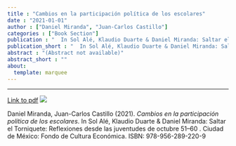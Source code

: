 ```yaml
---
title : "Cambios en la participación política de los escolares"
date : "2021-01-01"
author : ["Daniel Miranda", "Juan-Carlos Castillo"]
categories : ["Book Section"]
publication : "  In Sol Alé, Klaudio Duarte & Daniel Miranda: Saltar el Torniquete: Reflexiones desde las juventudes de octubre 51--60 . Ciudad de México: Fondo de Cultura Económica. ISBN: 978-956-289-220-9"
publication_short : "  In Sol Alé, Klaudio Duarte & Daniel Miranda: Saltar el Torniquete: Reflexiones desde las juventudes de octubre 51--60 . Ciudad de México: Fondo de Cultura Económica. ISBN: 978-956-289-220-9"
abstract : "(Abstract not available)"
abstract_short : ""
about:
  template: marquee
---
```

---
[Link to pdf](/docs/torniquete-capitulo.pdf)
![](/images/torniquete.png)


::: {.callout-note title="How to cite this work"}

Daniel Miranda, Juan-Carlos Castillo (2021). *Cambios en la participación política de los escolares*.   In Sol Alé, Klaudio Duarte & Daniel Miranda: Saltar el Torniquete: Reflexiones desde las juventudes de octubre 51--60 . Ciudad de México: Fondo de Cultura Económica. ISBN: 978-956-289-220-9

:::

